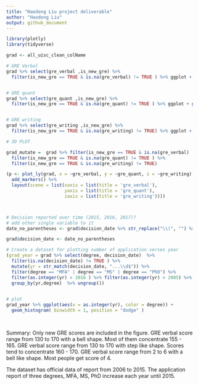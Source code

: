 ```yaml
---
title: "Haodong Liu project deliverable"
author: "Haodong Liu"
output: github_document
---
```



```r
library(plotly)
library(tidyverse)

grad <- all_uisc_clean_colName

# GRE Verbal
grad %>% select(gre_verbal ,is_new_gre) %>% 
  filter(is_new_gre == TRUE & is.na(gre_verbal) != TRUE ) %>% ggplot + geom_histogram(aes(gre_verbal))


# GRE quant
grad %>% select(gre_quant ,is_new_gre) %>% 
  filter(is_new_gre == TRUE & is.na(gre_quant) != TRUE ) %>% ggplot + geom_histogram(aes(gre_quant))


# GRE writing
grad %>% select(gre_writing ,is_new_gre) %>% 
  filter(is_new_gre == TRUE & is.na(gre_writing) != TRUE) %>% ggplot + geom_histogram(aes(gre_writing))

# 3D PLOT

grad_mutate =  grad %>% filter(is_new_gre == TRUE & is.na(gre_verbal) != TRUE ) %>% 
  filter(is_new_gre == TRUE & is.na(gre_quant) != TRUE ) %>% 
  filter(is_new_gre == TRUE & is.na(gre_writing) != TRUE)

(p <- plot_ly(grad, x = ~gre_verbal, y = ~gre_quant, z = ~gre_writing) %>%
  add_markers() %>%
  layout(scene = list(xaxis = list(title = 'gre_verbal'),
                      yaxis = list(title = 'gre_quant'),
                      zaxis = list(title = 'gre_writing'))))



# Decision reported over time (2015, 2016, 2017)?
# add other single variable to it
date_no_parentheses <- grad$decision_date %>% str_replace("\\(", "") %>% str_replace("\\)", "")

grad$decision_date <- date_no_parentheses 

# Create a dataset for plotting number of application verses year
(grad_year = grad %>% select(degree, decision_date)  %>% 
  filter(is.na(decision_date) != TRUE ) %>%
  mutate(yr = str_match(decision_date, "...\\d$")) %>%
  filter(degree == "MFA" | degree == "MS" | degree == "PhD") %>%
  filter(as.integer(yr) < 2016 ) %>% filter(as.integer(yr) > 2005) %>%
  group_by(yr,degree)  %>% ungroup()) 
  

# plot
grad_year %>% ggplot(aes(x = as.integer(yr), color = degree)) + 
  geom_histogram( binwidth = 1, position = "dodge" )
  
  

```
Summary: Only new GRE scores are included in the figure. 
GRE verbal score range from 130 to 170 with a bell shape. Most of them concentrate 155 - 165.
GRE verbal score range from 130 to 170 with step like shape. Scores tend to concentrate 160 - 170.
GRE verbal score range from 2 to 6 with a bell like shape. Most people get score of 4.

The dataset has official data of report from 2006 to 2015. The application report of three degrees, MFA, MS, PhD increase each year until 2015.


